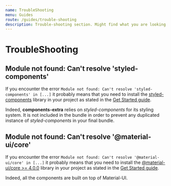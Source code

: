 ```yaml
---
name: TroubleShooting
menu: Guides
route: /guides/trouble-shooting
description: Trouble-shooting section. Might find what you are looking for here.
---
```


# TroubleShooting

## Module not found: Can't resolve 'styled-components'

If you encounter the error `Module not found: Can't resolve 'styled-components' in [...]` it probably means that you
need to install the [styled-components](https://www.npmjs.com/package/styled-components) library in your project as stated
in the [Get Started guide](/#get-started).

Indeed, **components-extra** relies on *styled-components* for its styling system. It is not included in the bundle in
order to prevent any duplicated instance of *styled-components* in your final bundle.

## Module not found: Can't resolve '@material-ui/core'

If you encounter the error `Module not found: Can't resolve '@material-ui/core' in [...]` it probably means that you
need to install the [@material-ui/core >= 4.0.0](https://www.npmjs.com/package/@material-ui/core) library in your project as stated
in the [Get Started guide](/#get-started).

Indeed, all the components are built on top of Material-UI.